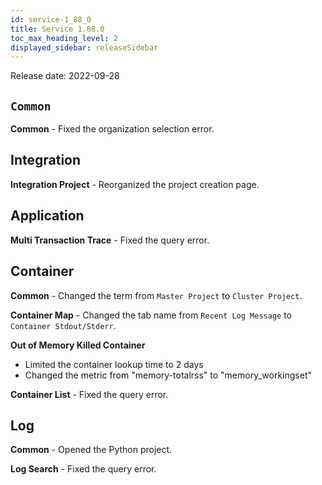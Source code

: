 ```yaml
---
id: service-1_88_0
title: Service 1.88.0
toc_max_heading_level: 2
displayed_sidebar: releaseSidebar
---
```



Release date: 2022-09-28

## `Common`

**Common** - Fixed the organization selection error.

## Integration

**Integration Project** - Reorganized the project creation page.

## Application

**Multi Transaction Trace** - Fixed the query error.

## Container

**Common** - Changed the term from `Master Project` to `Cluster Project`.

**Container Map** - Changed the tab name from `Recent Log Message` to `Container Stdout/Stderr`.

**Out of Memory Killed Container** 

-   Limited the container lookup time to 2 days
-   Changed the metric from "memory-totalrss" to "memory_workingset"

**Container List** - Fixed the query error.

## Log

**Common** - Opened the Python project.

**Log Search** - Fixed the query error.
